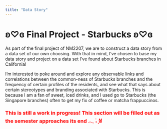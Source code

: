 ---
title: "Data Story"
---

# ʚ♡ɞ Final Project - Starbucks ʚ♡ɞ

As part of the final project of NM2207, we are to construct a data story from a data set of our own choosing. With that in mind, I've chosen to base my data story and project on a data set I've found about Starbucks branches in California!

I'm interested to poke around and explore any observable links and correlations between the common-ness of Starbucks branches and the frequency of certain profiles of the residents, and see what that says about certain stereotypes and branding associated with Starbucks. This is because I am a fan of sweet, iced drinks, and I used  go to Starbucks (the Singapore branches) often to get my fix of coffee or matcha frappuccinos.


### <span style="color: red;">This is still a work in progress! This section will be filled out as the semester approaches its end 𓂃 ࣪˖ ִֶָ𐀔 